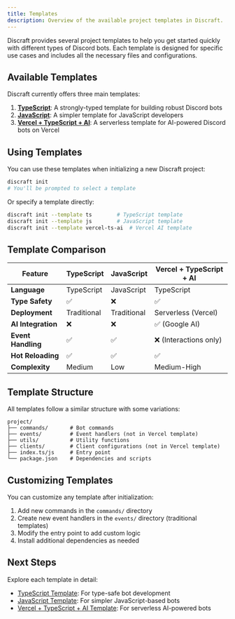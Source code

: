 ```yaml
---
title: Templates
description: Overview of the available project templates in Discraft.
---
```


Discraft provides several project templates to help you get started quickly with different types of Discord bots. Each template is designed for specific use cases and includes all the necessary files and configurations.

## Available Templates

Discraft currently offers three main templates:

1. **[TypeScript](/docs/templates/typescript)**: A strongly-typed template for building robust Discord bots
2. **[JavaScript](/docs/templates/javascript)**: A simpler template for JavaScript developers
3. **[Vercel + TypeScript + AI](/docs/templates/vercel-ai)**: A serverless template for AI-powered Discord bots on Vercel

## Using Templates

You can use these templates when initializing a new Discraft project:

```bash
discraft init
# You'll be prompted to select a template
```

Or specify a template directly:

```bash
discraft init --template ts        # TypeScript template
discraft init --template js        # JavaScript template
discraft init --template vercel-ts-ai  # Vercel AI template
```

## Template Comparison

| Feature            | TypeScript  | JavaScript  | Vercel + TypeScript + AI |
| ------------------ | ----------- | ----------- | ------------------------ |
| **Language**       | TypeScript  | JavaScript  | TypeScript               |
| **Type Safety**    | ✅          | ❌          | ✅                       |
| **Deployment**     | Traditional | Traditional | Serverless (Vercel)      |
| **AI Integration** | ❌          | ❌          | ✅ (Google AI)           |
| **Event Handling** | ✅          | ✅          | ❌ (Interactions only)   |
| **Hot Reloading**  | ✅          | ✅          | ✅                       |
| **Complexity**     | Medium      | Low         | Medium-High              |

## Template Structure

All templates follow a similar structure with some variations:

```
project/
├── commands/       # Bot commands
├── events/         # Event handlers (not in Vercel template)
├── utils/          # Utility functions
├── clients/        # Client configurations (not in Vercel template)
├── index.ts/js     # Entry point
└── package.json    # Dependencies and scripts
```

## Customizing Templates

You can customize any template after initialization:

1. Add new commands in the `commands/` directory
2. Create new event handlers in the `events/` directory (traditional templates)
3. Modify the entry point to add custom logic
4. Install additional dependencies as needed

## Next Steps

Explore each template in detail:

- [TypeScript Template](/docs/templates/typescript): For type-safe bot development
- [JavaScript Template](/docs/templates/javascript): For simpler JavaScript-based bots
- [Vercel + TypeScript + AI Template](/docs/templates/vercel-ai): For serverless AI-powered bots

